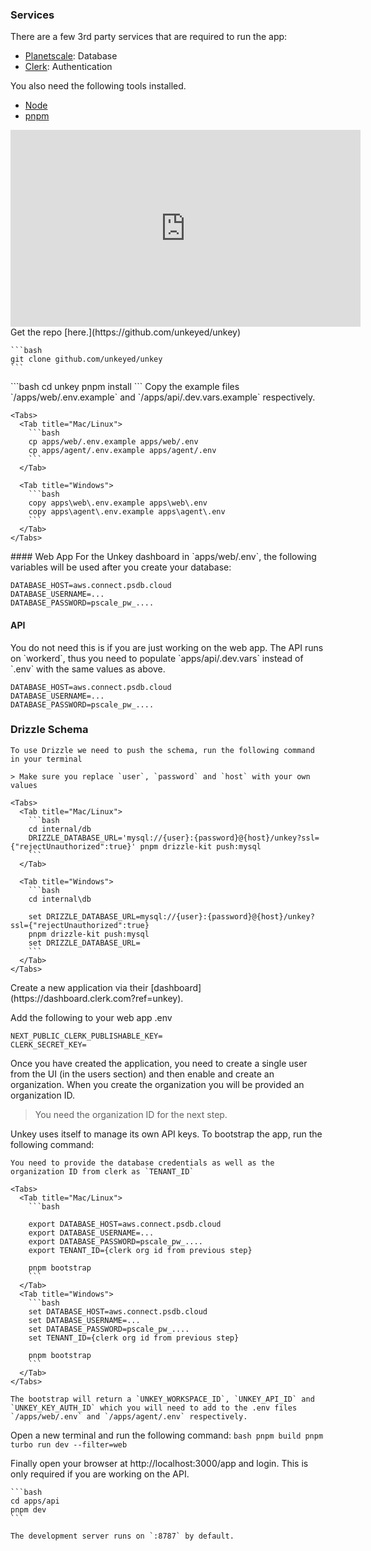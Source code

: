 ### Services

There are a few 3rd party services that are required to run the app:

- [Planetscale](https://planetscale.com?ref=unkey): Database
- [Clerk](https://clerk.com?ref=unkey): Authentication

You also need the following tools installed.

- [Node](https://nodejs.org)
- [pnpm](https://pnpm.io/installation)


<div className="flex justify-center align-center">
<iframe width="560" height="315" src="https://www.youtube-nocookie.com/embed/V36culpgpLE?si=c5JMq-baTNzSNk7e" title="YouTube video player" frameBorder="0" allow="accelerometer; autoplay; clipboard-write; encrypted-media; gyroscope; picture-in-picture; web-share" allowFullScreen></iframe>
</div>


<Steps titleSize="h3">
  <Step title="Setup" >
    Get the repo [here.](https://github.com/unkeyed/unkey)

    ```bash
    git clone github.com/unkeyed/unkey
    ```


  </Step>

  <Step title="Install">
    ```bash
    cd unkey
    pnpm install
    ```

  </Step>

  <Step title="Environment variable files">
  Copy the example files `/apps/web/.env.example` and `/apps/api/.dev.vars.example` respectively.

    <Tabs>
      <Tab title="Mac/Linux">
        ```bash
        cp apps/web/.env.example apps/web/.env
        cp apps/agent/.env.example apps/agent/.env
        ```
      </Tab>

      <Tab title="Windows">
        ```bash
        copy apps\web\.env.example apps\web\.env
        copy apps\agent\.env.example apps\agent\.env
        ```
      </Tab>
    </Tabs>
</Step>

  <Step title="Prepare Database">
  #### Web App
  For the Unkey dashboard in `apps/web/.env`, the following variables will be used after you create your database:

  ```
  DATABASE_HOST=aws.connect.psdb.cloud
  DATABASE_USERNAME=...
  DATABASE_PASSWORD=pscale_pw_....
  ```

  #### API

  <Info>
  You do not need this is if you are just working on the web app.
</Info>
  The API runs on `workerd`, thus you need to populate `apps/api/.dev.vars` instead of `.env` with the same values as above.

  ```
  DATABASE_HOST=aws.connect.psdb.cloud
  DATABASE_USERNAME=...
  DATABASE_PASSWORD=pscale_pw_....
  ```



  ### Drizzle Schema
    To use Drizzle we need to push the schema, run the following command in your terminal

    > Make sure you replace `user`, `password` and `host` with your own values

    <Tabs>
      <Tab title="Mac/Linux">
        ```bash
        cd internal/db
        DRIZZLE_DATABASE_URL='mysql://{user}:{password}@{host}/unkey?ssl={"rejectUnauthorized":true}' pnpm drizzle-kit push:mysql
        ```
      </Tab>

      <Tab title="Windows">
        ```bash
        cd internal\db

        set DRIZZLE_DATABASE_URL=mysql://{user}:{password}@{host}/unkey?ssl={"rejectUnauthorized":true}
        pnpm drizzle-kit push:mysql
        set DRIZZLE_DATABASE_URL=
        ```
      </Tab>
    </Tabs>
  </Step>

  <Step title="Clerk">
  Create a new application via their [dashboard](https://dashboard.clerk.com?ref=unkey).

  Add the following to your web app .env
  ```
  NEXT_PUBLIC_CLERK_PUBLISHABLE_KEY=
  CLERK_SECRET_KEY=
  ```

  Once you have created the application, you need to create a single user from the UI (in the users section) and then enable and create an organization. When you create the organization you will be provided an organization ID.

  > You need the organization ID for the next step.

  </Step>
  <Step title="Bootstrap">
    Unkey uses itself to manage its own API keys. To bootstrap the app, run the following command:

    You need to provide the database credentials as well as the organization ID from clerk as `TENANT_ID`

    <Tabs>
      <Tab title="Mac/Linux">
        ```bash

        export DATABASE_HOST=aws.connect.psdb.cloud
        export DATABASE_USERNAME=...
        export DATABASE_PASSWORD=pscale_pw_....
        export TENANT_ID={clerk org id from previous step}

        pnpm bootstrap
        ```
      </Tab>
      <Tab title="Windows">
        ```bash
        set DATABASE_HOST=aws.connect.psdb.cloud
        set DATABASE_USERNAME=...
        set DATABASE_PASSWORD=pscale_pw_....
        set TENANT_ID={clerk org id from previous step}

        pnpm bootstrap
        ```
      </Tab>
    </Tabs>

    The bootstrap will return a `UNKEY_WORKSPACE_ID`, `UNKEY_API_ID` and `UNKEY_KEY_AUTH_ID` which you will need to add to the .env files `/apps/web/.env` and `/apps/agent/.env` respectively.

  </Step>


  <Step title="Run app">

  Open a new terminal and run the following command:
    ```bash
    pnpm build
    pnpm turbo run dev --filter=web
    ```
  </Step>

  <Step title="Develop">
    Finally open your browser at http://localhost:3000/app and login.
  </Step>

  <Step title="Run the api">
  <Info>
  This is only required if you are working on the API.
  </Info>


    ```bash
    cd apps/api
    pnpm dev
    ```

    The development server runs on `:8787` by default.
  </Step>
</Steps>
